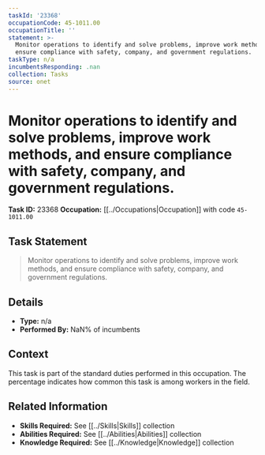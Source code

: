 ```yaml
---
taskId: '23368'
occupationCode: 45-1011.00
occupationTitle: ''
statement: >-
  Monitor operations to identify and solve problems, improve work methods, and
  ensure compliance with safety, company, and government regulations.
taskType: n/a
incumbentsResponding: .nan
collection: Tasks
source: onet
---
```

# Monitor operations to identify and solve problems, improve work methods, and ensure compliance with safety, company, and government regulations.

**Task ID:** 23368
**Occupation:** [[../Occupations|Occupation]] with code `45-1011.00`

## Task Statement

> Monitor operations to identify and solve problems, improve work methods, and ensure compliance with safety, company, and government regulations.

## Details

- **Type:** n/a
- **Performed By:** NaN% of incumbents

## Context

This task is part of the standard duties performed in this occupation. The percentage indicates how common this task is among workers in the field.

## Related Information

- **Skills Required:** See [[../Skills|Skills]] collection
- **Abilities Required:** See [[../Abilities|Abilities]] collection
- **Knowledge Required:** See [[../Knowledge|Knowledge]] collection
